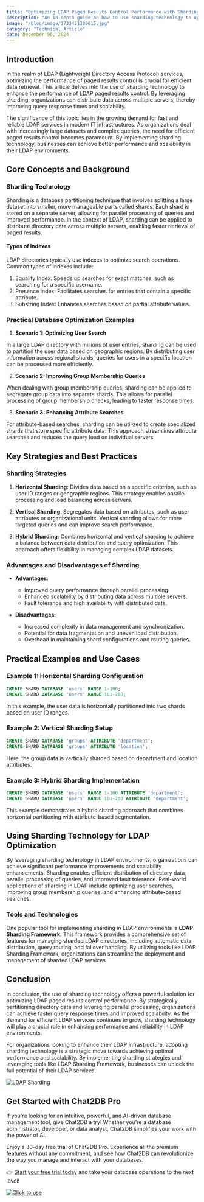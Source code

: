 ```yaml
---
title: "Optimizing LDAP Paged Results Control Performance with Sharding Technology"
description: "An in-depth guide on how to use sharding technology to optimize LDAP paged results control performance, including key strategies, techniques, and practical examples."
image: "/blog/image/1733451380615.jpg"
category: "Technical Article"
date: December 06, 2024
---
```


## Introduction

In the realm of LDAP (Lightweight Directory Access Protocol) services, optimizing the performance of paged results control is crucial for efficient data retrieval. This article delves into the use of sharding technology to enhance the performance of LDAP paged results control. By leveraging sharding, organizations can distribute data across multiple servers, thereby improving query response times and scalability.

The significance of this topic lies in the growing demand for fast and reliable LDAP services in modern IT infrastructures. As organizations deal with increasingly large datasets and complex queries, the need for efficient paged results control becomes paramount. By implementing sharding technology, businesses can achieve better performance and scalability in their LDAP environments.

## Core Concepts and Background

### Sharding Technology

Sharding is a database partitioning technique that involves splitting a large dataset into smaller, more manageable parts called shards. Each shard is stored on a separate server, allowing for parallel processing of queries and improved performance. In the context of LDAP, sharding can be applied to distribute directory data across multiple servers, enabling faster retrieval of paged results.

#### Types of Indexes

LDAP directories typically use indexes to optimize search operations. Common types of indexes include:

1. Equality Index: Speeds up searches for exact matches, such as searching for a specific username.
2. Presence Index: Facilitates searches for entries that contain a specific attribute.
3. Substring Index: Enhances searches based on partial attribute values.

### Practical Database Optimization Examples

1. **Scenario 1: Optimizing User Search**

In a large LDAP directory with millions of user entries, sharding can be used to partition the user data based on geographic regions. By distributing user information across regional shards, queries for users in a specific location can be processed more efficiently.

2. **Scenario 2: Improving Group Membership Queries**

When dealing with group membership queries, sharding can be applied to segregate group data into separate shards. This allows for parallel processing of group membership checks, leading to faster response times.

3. **Scenario 3: Enhancing Attribute Searches**

For attribute-based searches, sharding can be utilized to create specialized shards that store specific attribute data. This approach streamlines attribute searches and reduces the query load on individual servers.

## Key Strategies and Best Practices

### Sharding Strategies

1. **Horizontal Sharding**: Divides data based on a specific criterion, such as user ID ranges or geographic regions. This strategy enables parallel processing and load balancing across servers.

2. **Vertical Sharding**: Segregates data based on attributes, such as user attributes or organizational units. Vertical sharding allows for more targeted queries and can improve search performance.

3. **Hybrid Sharding**: Combines horizontal and vertical sharding to achieve a balance between data distribution and query optimization. This approach offers flexibility in managing complex LDAP datasets.

### Advantages and Disadvantages of Sharding

- **Advantages**:
  - Improved query performance through parallel processing.
  - Enhanced scalability by distributing data across multiple servers.
  - Fault tolerance and high availability with distributed data.

- **Disadvantages**:
  - Increased complexity in data management and synchronization.
  - Potential for data fragmentation and uneven load distribution.
  - Overhead in maintaining shard configurations and routing queries.

## Practical Examples and Use Cases

### Example 1: Horizontal Sharding Configuration

```sql
CREATE SHARD DATABASE 'users' RANGE 1-100;
CREATE SHARD DATABASE 'users' RANGE 101-200;
```

In this example, the user data is horizontally partitioned into two shards based on user ID ranges.

### Example 2: Vertical Sharding Setup

```sql
CREATE SHARD DATABASE 'groups' ATTRIBUTE 'department';
CREATE SHARD DATABASE 'groups' ATTRIBUTE 'location';
```

Here, the group data is vertically sharded based on department and location attributes.

### Example 3: Hybrid Sharding Implementation

```sql
CREATE SHARD DATABASE 'users' RANGE 1-100 ATTRIBUTE 'department';
CREATE SHARD DATABASE 'users' RANGE 101-200 ATTRIBUTE 'department';
```

This example demonstrates a hybrid sharding approach that combines horizontal partitioning with attribute-based segmentation.

## Using Sharding Technology for LDAP Optimization

By leveraging sharding technology in LDAP environments, organizations can achieve significant performance improvements and scalability enhancements. Sharding enables efficient distribution of directory data, parallel processing of queries, and improved fault tolerance. Real-world applications of sharding in LDAP include optimizing user searches, improving group membership queries, and enhancing attribute-based searches.

### Tools and Technologies

One popular tool for implementing sharding in LDAP environments is **LDAP Sharding Framework**. This framework provides a comprehensive set of features for managing sharded LDAP directories, including automatic data distribution, query routing, and failover handling. By utilizing tools like LDAP Sharding Framework, organizations can streamline the deployment and management of sharded LDAP services.

## Conclusion

In conclusion, the use of sharding technology offers a powerful solution for optimizing LDAP paged results control performance. By strategically partitioning directory data and leveraging parallel processing, organizations can achieve faster query response times and improved scalability. As the demand for efficient LDAP services continues to grow, sharding technology will play a crucial role in enhancing performance and reliability in LDAP environments.

For organizations looking to enhance their LDAP infrastructure, adopting sharding technology is a strategic move towards achieving optimal performance and scalability. By implementing sharding strategies and leveraging tools like LDAP Sharding Framework, businesses can unlock the full potential of their LDAP services.

![LDAP Sharding](https://example.com/ldap-sharding.jpg)

## Get Started with Chat2DB Pro

If you're looking for an intuitive, powerful, and AI-driven database management tool, give Chat2DB a try! Whether you're a database administrator, developer, or data analyst, Chat2DB simplifies your work with the power of AI.

Enjoy a 30-day free trial of Chat2DB Pro. Experience all the premium features without any commitment, and see how Chat2DB can revolutionize the way you manage and interact with your databases.

👉 [Start your free trial today](https://chat2db.ai/pricing) and take your database operations to the next level!


[![Click to use](/image/blog/bg/chat2db.jpg)](https://chat2db.ai)
